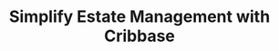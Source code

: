 ---
title: "Simplify Estate Management with Cribbase"
publishedAt: "2024-11-01"
images:
  - "/images/projects/cribbase/cribbase.png"
  - "/images/projects/cribbase/cribbase-1.png"
  - "/images/projects/cribbase/cribbase-2.png"
  - "/images/projects/cribbase/cribbase-3.png"


---
